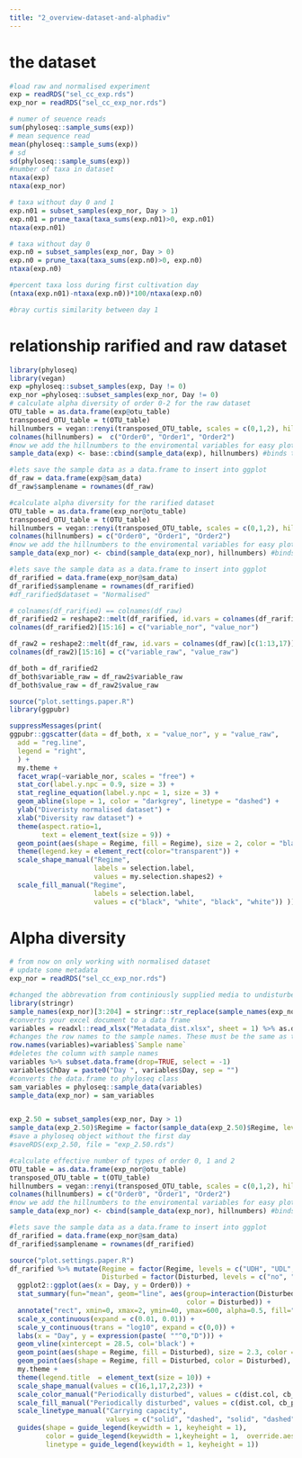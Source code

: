 ```yaml
---
title: "2_overview-dataset-and-alphadiv"
---
```


# the dataset 
```r
#load raw and normalised experiment
exp = readRDS("sel_cc_exp.rds")
exp_nor = readRDS("sel_cc_exp_nor.rds")

# numer of seuence reads
sum(phyloseq::sample_sums(exp))
# mean sequence read
mean(phyloseq::sample_sums(exp))
# sd 
sd(phyloseq::sample_sums(exp))
#number of taxa in dataset 
ntaxa(exp)
ntaxa(exp_nor)

# taxa without day 0 and 1 
exp.n01 = subset_samples(exp_nor, Day > 1)
exp.n01 = prune_taxa(taxa_sums(exp.n01)>0, exp.n01)
ntaxa(exp.n01)

# taxa without day 0
exp.n0 = subset_samples(exp_nor, Day > 0)
exp.n0 = prune_taxa(taxa_sums(exp.n0)>0, exp.n0)
ntaxa(exp.n0)

#percent taxa loss during first cultivation day
(ntaxa(exp.n01)-ntaxa(exp.n0))*100/ntaxa(exp.n0)

#bray curtis similarity between day 1 

```

# relationship rarified and raw dataset

```r
library(phyloseq)
library(vegan)
exp =phyloseq::subset_samples(exp, Day != 0)
exp_nor =phyloseq::subset_samples(exp_nor, Day != 0)
# calculate alpha diversity of order 0-2 for the raw dataset
OTU_table = as.data.frame(exp@otu_table)
transposed_OTU_table = t(OTU_table) 
hillnumbers = vegan::renyi(transposed_OTU_table, scales = c(0,1,2), hill = TRUE) #calculates diversity of different orders for the dataset 
colnames(hillnumbers) =  c("Order0", "Order1", "Order2")
#now we add the hillnumbers to the enviromental variables for easy plotting. 
sample_data(exp) <- base::cbind(sample_data(exp), hillnumbers) #binds the 0D to the sample data matrix

#lets save the sample data as a data.frame to insert into ggplot
df_raw = data.frame(exp@sam_data)
df_raw$samplename = rownames(df_raw)

#calculate alpha diversity for the rarified dataset
OTU_table = as.data.frame(exp_nor@otu_table)
transposed_OTU_table = t(OTU_table)
hillnumbers = vegan::renyi(transposed_OTU_table, scales = c(0,1,2), hill = TRUE) #calculates diversity of different orders for the dataset 
colnames(hillnumbers) = c("Order0", "Order1", "Order2")
#now we add the hillnumbers to the enviromental variables for easy plotting. 
sample_data(exp_nor) <- cbind(sample_data(exp_nor), hillnumbers) #binds the 0D to the sample data matrix

#lets save the sample data as a data.frame to insert into ggplot
df_rarified = data.frame(exp_nor@sam_data)
df_rarified$samplename = rownames(df_rarified)
#df_rarified$dataset = "Normalised"

# colnames(df_rarified) == colnames(df_raw)
df_rarified2 = reshape2::melt(df_rarified, id.vars = colnames(df_rarified)[c(1:13,17)])
colnames(df_rarified2)[15:16] = c("variable_nor", "value_nor")

df_raw2 = reshape2::melt(df_raw, id.vars = colnames(df_raw)[c(1:13,17)])
colnames(df_raw2)[15:16] = c("variable_raw", "value_raw")

df_both = df_rarified2
df_both$variable_raw = df_raw2$variable_raw
df_both$value_raw = df_raw2$value_raw

source("plot.settings.paper.R")
library(ggpubr)

suppressMessages(print(
ggpubr::ggscatter(data = df_both, x = "value_nor", y = "value_raw",
  add = "reg.line", 
  legend = "right", 
  ) +
  my.theme + 
  facet_wrap(~variable_nor, scales = "free") + 
  stat_cor(label.y.npc = 0.9, size = 3) +
  stat_regline_equation(label.y.npc = 1, size = 3) + 
  geom_abline(slope = 1, color = "darkgrey", linetype = "dashed") + 
  ylab("Diveristy normalised dataset") +
  xlab("Diversity raw dataset") + 
  theme(aspect.ratio=1, 
        text = element_text(size = 9)) + 
  geom_point(aes(shape = Regime, fill = Regime), size = 2, color = "black") +
  theme(legend.key = element_rect(color="transparent")) + 
  scale_shape_manual("Regime",
                     labels = selection.label,
                     values = my.selection.shapes2) + 
  scale_fill_manual("Regime", 
                     labels = selection.label,
                     values = c("black", "white", "black", "white")) ))
```


# Alpha diversity 

```r
# from now on only working with normalised dataset 
# update some metadata
exp_nor = readRDS("sel_cc_exp_nor.rds")

#changed the abbrevation from continiously supplied media to undisturbed and added some more metadata
library(stringr)
sample_names(exp_nor)[3:204] = stringr::str_replace(sample_names(exp_nor)[3:204], "C", "U")
#converts your excel document to a data frame 
variables = readxl::read_xlsx("Metadata_dist.xlsx", sheet = 1) %>% as.data.frame
#changes the row names to the sample names. These must be the same as the sample names in the OTU file 
row.names(variables)=variables$`Sample name` 
#deletes the column with sample names 
variables %>% subset.data.frame(drop=TRUE, select = -1) 
variables$ChDay = paste0("Day ", variables$Day, sep = "")
#converts the data.frame to phyloseq class 
sam_variables = phyloseq::sample_data(variables) 
sample_data(exp_nor) = sam_variables


exp_2.50 = subset_samples(exp_nor, Day > 1) 
sample_data(exp_2.50)$Regime = factor(sample_data(exp_2.50)$Regime, levels = c("UDH", "UDL", "DUH", "DUL"))
#save a phyloseq object without the first day
#saveRDS(exp_2.50, file = "exp_2.50.rds")
```

```r
#calculate effective number of types of order 0, 1 and 2
OTU_table = as.data.frame(exp_nor@otu_table)
transposed_OTU_table = t(OTU_table)
hillnumbers = vegan::renyi(transposed_OTU_table, scales = c(0,1,2), hill = TRUE) #calculates diversity of different orders for the dataset 
colnames(hillnumbers) = c("Order0", "Order1", "Order2")
#now we add the hillnumbers to the enviromental variables for easy plotting. 
sample_data(exp_nor) <- cbind(sample_data(exp_nor), hillnumbers) #binds the 0D to the sample data matrix

#lets save the sample data as a data.frame to insert into ggplot
df_rarified = data.frame(exp_nor@sam_data)
df_rarified$samplename = rownames(df_rarified)

source("plot.settings.paper.R")
df_rarified %>% mutate(Regime = factor(Regime, levels = c("UDH", "UDL", "DUH", "DUL", "Inoculum")),
                       Disturbed = factor(Disturbed, levels = c("no", "yes", "none"))) %>%
  ggplot2::ggplot(aes(x = Day, y = Order0)) +
  stat_summary(fun="mean", geom="line", aes(group=interaction(Disturbed, Regime), linetype = Nutrient, 
                                            color = Disturbed)) +
  annotate("rect", xmin=0, xmax=2, ymin=40, ymax=600, alpha=0.5, fill="darkgrey") +
  scale_x_continuous(expand = c(0.01, 0.01)) + 
  scale_y_continuous(trans = "log10", expand = c(0,0)) + 
  labs(x = "Day", y = expression(paste( ""^0,"D"))) +
  geom_vline(xintercept = 28.5, col='black') +  
  geom_point(aes(shape = Regime, fill = Disturbed), size = 2.3, color = "black") +
  geom_point(aes(shape = Regime, fill = Disturbed, color = Disturbed), size = 2) +
  my.theme + 
  theme(legend.title  = element_text(size = 10)) + 
  scale_shape_manual(values = c(16,1,17,2,23)) + 
  scale_color_manual("Periodically disturbed", values = c(dist.col, cb_palette[3])) +
  scale_fill_manual("Periodically disturbed", values = c(dist.col, cb_palette[3])) + 
  scale_linetype_manual("Carrying capacity", 
                        values = c("solid", "dashed", "solid", "dashed",  "blank")) + 
  guides(shape = guide_legend(keywidth = 1, keyheight = 1), 
         color = guide_legend(keywidth = 1,keyheight = 1,  override.aes = list(linetype = NULL)), 
         linetype = guide_legend(keywidth = 1, keyheight = 1))
```
